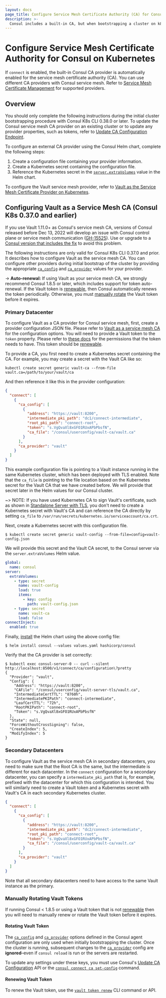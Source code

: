 ```yaml
---
layout: docs
page_title: Configure Service Mesh Certificate Authority (CA) for Consul on Kubernetes
description: >-
  Consul includes a built-in CA, but when bootstrapping a cluster on k8s, you can configure your service mesh to use a custom certificate provider instead. Learn how to configure Vault as an external CA in primary and secondary datacenters and manually rotate Vault tokens.
---
```


#  Configure Service Mesh Certificate Authority for Consul on Kubernetes

If `connect` is enabled, the built-in Consul CA provider is automatically enabled for the service mesh certificate authority (CA). You can use different CA providers with Consul service mesh. Refer to [Service Mesh Certificate Management](/consul/docs/connect/ca) for supported providers.

## Overview

You should only complete the following instructions during the initial cluster bootstrapping procedure with Consul K8s CLI 0.38.0 or later. To update the Consul service mesh CA provider on an existing cluster or to update any provider properties, such as tokens, refer to [Update CA Configuration Endpoint](/consul/api-docs/connect/ca#update-ca-configuration).

To configure an external CA provider using the Consul Helm chart, complete the following steps:

1. Create a configuration file containing your provider information.
1. Create a Kubernetes secret containing the configuration file.
1. Reference the Kubernetes secret in the [`server.extraVolumes`](/consul/docs/k8s/helm#v-server-extravolumes) value in the Helm chart.

To configure the Vault service mesh provider, refer to [Vault as the Service Mesh Certificate Provider on Kubernetes](/consul/docs/k8s/deployment-configurations/vault/data-integration/connect-ca).

## Configuring Vault as a Service Mesh CA (Consul K8s 0.37.0 and earlier)


If you use Vault 1.11.0+ as Consul's service mesh CA, versions of Consul released before Dec 13, 2022 will develop an issue with Consul control plane or service mesh communication ([GH-15525](https://github.com/shulutkov/yellow-pages/pull/15525)). Use or upgrade to a [Consul version that includes the fix](https://support.hashicorp.com/hc/en-us/articles/11308460105491#01GMC24E6PPGXMRX8DMT4HZYTW) to avoid this problem.

The following instructions are only valid for Consul K8s CLI 0.37.0 and prior. It describes how to configure Vault as the service mesh CA. You can configure other providers during initial bootstrap of the cluster by providing the appropriate [`ca_config`] and [`ca_provider`] values for your provider.

-> **Auto-renewal:** If using Vault as your service mesh CA, we strongly recommend Consul 1.8.5 or later, which includes support for token auto-renewal. If the Vault token is [renewable](/vault/api-docs/auth/token#renewable), then Consul automatically renews the token periodically. Otherwise, you must [manually rotate](#manually-rotating-vault-tokens) the Vault token before it expires.

### Primary Datacenter

To configure Vault as a CA provider for Consul service mesh,
first, create a provider configuration JSON file.
Please refer to [Vault as a service mesh CA](/consul/docs/connect/ca/vault) for the configuration options.
You will need to provide a Vault token to the `token` property.
Please refer to [these docs](/consul/docs/connect/ca/vault#token) for the permissions that the token needs to have.
This token should be [renewable](/vault/api-docs/auth/token#renewable).

To provide a CA, you first need to create a Kubernetes secret containing the CA.
For example, you may create a secret with the Vault CA like so:

```shell-session
kubectl create secret generic vault-ca --from-file vault.ca=/path/to/your/vault/ca
```

And then reference it like this in the provider configuration:

<CodeBlockConfig filename="vault-config.json" highlight="10">

```json
{
  "connect": [
    {
      "ca_config": [
        {
          "address": "https://vault:8200",
          "intermediate_pki_path": "dc1/connect-intermediate",
          "root_pki_path": "connect-root",
          "token": "s.VgQvaXl8xGFO1RUxAPbPbsfN",
          "ca_file": "/consul/userconfig/vault-ca/vault.ca"
        }
      ],
      "ca_provider": "vault"
    }
  ]
}
```

</CodeBlockConfig>

This example configuration file is pointing to a Vault instance running in the same Kubernetes cluster,
which has been deployed with TLS enabled. Note that the `ca_file` is pointing to the file location
based on the Kubernetes secret for the Vault CA that we have created before.
We will provide that secret later in the Helm values for our Consul cluster.

~> NOTE: If you have used Kubernetes CA to sign Vault's certificate,
such as shown in [Standalone Server with TLS](/vault/docs/platform/k8s/helm/examples/standalone-tls),
you don't need to create a Kubernetes secret with Vault's CA and can reference the CA directly
by setting `ca_file` to `/var/run/secrets/kubernetes.io/serviceaccount/ca.crt`.

Next, create a Kubernetes secret with this configuration file.

```shell-session
$ kubectl create secret generic vault-config --from-file=config=vault-config.json
```

We will provide this secret and the Vault CA secret, to the Consul server via the
`server.extraVolumes` Helm value.

<CodeBlockConfig filename="values.yaml" highlight="4-13">

  ```yaml
  global:
    name: consul
  server:
    extraVolumes:
      - type: secret
        name: vault-config
        load: true
        items:
          - key: config
            path: vault-config.json
      - type: secret
        name: vault-ca
        load: false
  connectInject:
    enabled: true
  ```

</CodeBlockConfig>

Finally, [install](/consul/docs/k8s/installation/install#installing-consul) the Helm chart using the above config file:

```shell-session
$ helm install consul --values values.yaml hashicorp/consul
```

Verify that the CA provider is set correctly:

```shell-session
$ kubectl exec consul-server-0 -- curl --silent http://localhost:8500/v1/connect/ca/configuration\?pretty
{
  "Provider": "vault",
  "Config": {
    "Address": "https://vault:8200",
    "CAFile": "/consul/userconfig/vault-server-tls/vault.ca",
    "IntermediateCertTTL": "8760h",
    "IntermediatePKIPath": "connect-intermediate",
    "LeafCertTTL": "72h",
    "RootPKIPath": "connect-root",
    "Token": "s.VgQvaXl8xGFO1RUxAPbPbsfN"
  },
  "State": null,
  "ForceWithoutCrossSigning": false,
  "CreateIndex": 5,
  "ModifyIndex": 5
}
```

### Secondary Datacenters

To configure Vault as the service mesh CA in secondary datacenters, you need to make sure that the Root CA is the same,
but the intermediate is different for each datacenter. In the `connect` configuration for a secondary datacenter,
you can specify a `intermediate_pki_path` that is, for example, prefixed with the datacenter
for which this configuration is intended.
You will similarly need to create a Vault token and a Kubernetes secret with
Vault's CA in each secondary Kubernetes cluster.

<CodeBlockConfig highlight="7">

```json
{
  "connect": [
    {
      "ca_config": [
        {
          "address": "https://vault:8200",
          "intermediate_pki_path": "dc2/connect-intermediate",
          "root_pki_path": "connect-root",
          "token": "s.VgQvaXl8xGFO1RUxAPbPbsfN",
          "ca_file": "/consul/userconfig/vault-ca/vault.ca"
        }
      ],
      "ca_provider": "vault"
    }
  ]
}
```

</CodeBlockConfig>

Note that all secondary datacenters need to have access to the same Vault instance as the primary.

### Manually Rotating Vault Tokens

If running Consul < 1.8.5 or using a Vault token that is not [renewable](/vault/api-docs/auth/token#renewable)
then you will need to manually renew or rotate the Vault token before it expires.

#### Rotating Vault Token

The [`ca_config`] and [`ca_provider`] options defined in the Consul agent
configuration are only used when initially bootstrapping the cluster. Once the
cluster is running, subsequent changes to the [`ca_provider`] config are **ignored**–even if `consul reload` is run or the servers are restarted.

To update any settings under these keys, you must use Consul's [Update CA Configuration](/consul/api-docs/connect/ca#update-ca-configuration) API or the [`consul connect ca set-config`](/consul/commands/connect/ca#set-config) command.

#### Renewing Vault Token

To renew the Vault token, use the [`vault token renew`](/vault/docs/commands/token/renew) CLI command
or API.

[`ca_config`]: /consul/docs/agent/config/config-files#connect_ca_config
[`ca_provider`]: /consul/docs/agent/config/config-files#connect_ca_provider
